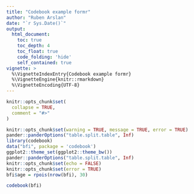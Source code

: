 ```yaml
---
title: "Codebook example formr"
author: "Ruben Arslan"
date: "`r Sys.Date()`"
output:
  html_document:
    toc: true
    toc_depth: 4
    toc_float: true
    code_folding: 'hide'
    self_contained: true
vignette: >
  %\VignetteIndexEntry{Codebook example formr}
  %\VignetteEngine{knitr::rmarkdown}
  %\VignetteEncoding{UTF-8}
---
```



```r
knitr::opts_chunk$set(
  collapse = TRUE,
  comment = "#>"
)
```


```r
knitr::opts_chunk$set(warning = TRUE, message = TRUE, error = TRUE)
pander::panderOptions("table.split.table", Inf)
library(codebook)
data("bfi", package = 'codebook')
ggplot2::theme_set(ggplot2::theme_bw())
pander::panderOptions("table.split.table", Inf)
knitr::opts_chunk$set(echo = FALSE)
knitr::opts_chunk$set(error = TRUE)
bfi$age = rpois(nrow(bfi), 30)
```

```r
codebook(bfi)
```

